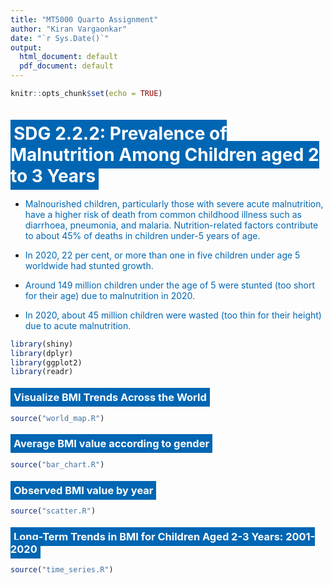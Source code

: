 ```yaml
---
title: "MT5000 Quarto Assignment"
author: "Kiran Vargaonkar"
date: "`r Sys.Date()`"
output:
  html_document: default
  pdf_document: default
---
```


```r
knitr::opts_chunk$set(echo = TRUE)
```

# <span style="background-color:#0066B3; color:#FFFFFF; padding:5px;">SDG 2.2.2: Prevalence of Malnutrition Among Children aged 2 to 3 Years</span>

- <span style="color:#0066B3;">Malnourished children, particularly those with severe acute malnutrition, have a higher risk of death from common childhood illness such as diarrhoea, pneumonia, and malaria. Nutrition-related factors contribute to about 45% of deaths in children under-5 years of age.</span>

- <span style="color:#0066B3;">In 2020, 22 per cent, or more than one in five children under age 5 worldwide had stunted growth.</span>

- <span style="color:#0066B3;">Around 149 million children under the age of 5 were stunted (too short for their age) due to malnutrition in 2020.</span>

- <span style="color:#0066B3;">In 2020, about 45 million children were wasted (too thin for their height) due to acute malnutrition.</span>


```r
library(shiny)
library(dplyr)
library(ggplot2)
library(readr)

```


### <span style="background-color:#0066B3; color:#FFFFFF; padding:5px;">Visualize BMI Trends Across the World

```r
source("world_map.R")
```

### <span style="background-color:#0066B3; color:#FFFFFF; padding:5px;">Average BMI value according to gender

```r
source("bar_chart.R")
```

### <span style="background-color:#0066B3; color:#FFFFFF; padding:5px;">Observed BMI value by year

```r
source("scatter.R")
```

### <span style="background-color:#0066B3; color:#FFFFFF; padding:5px;">Long-Term Trends in BMI for Children Aged 2-3 Years: 2001-2020

```r
source("time_series.R")
```

